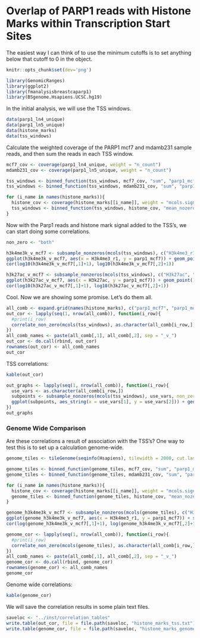 <!--
% \VignetteEngine{knitr}
% \VignetteIndexEntry{fmanalysisbreastcaparp1: Histone Marks}
% \VignetteDepends{fmanalysisbreastcaparp1, GenomicRanges, ggplot2, BSgenome.Hsapiens.UCSC.hg19, fmdatabreastcaparp1}
% \VignettePackage{fmanalysisbreastcaparp1}
-->

# Overlap of PARP1 reads with Histone Marks within Transcription Start Sites

The easiest way I can think of to use the minimum cutoffs is to set anything below that cutoff to 0 in the object.

```r
knitr::opts_chunk$set(dev='png')
```

```r
library(GenomicRanges)
library(ggplot2)
library(fmanalysisbreastcaparp1)
library(BSgenome.Hsapiens.UCSC.hg19)
```

In the initial analysis, we will use the TSS windows. 

```r
data(parp1_ln4_unique)
data(parp1_ln5_unique)
data(histone_marks)
data(tss_windows)
```

Calculate the weighted coverage of the PARP1 mcf7 and mdamb231 sample reads, and then sum the reads in each TSS window.

```r
mcf7_cov <- coverage(parp1_ln4_unique, weight = "n_count")
mdamb231_cov <- coverage(parp1_ln5_unique, weight = "n_count")

tss_windows <- binned_function(tss_windows, mcf7_cov, "sum", "parp1_mcf7")
tss_windows <- binned_function(tss_windows, mdamb231_cov, "sum", "parp1_mdamb231")
```


```r
for (i_name in names(histone_marks)){
  histone_cov <- coverage(histone_marks[[i_name]], weight = "mcols.signal")
  tss_windows <- binned_function(tss_windows, histone_cov, "mean_nozero", i_name)
}
```

Now with the Parp1 reads and histone mark signal added to the TSS's, we can start doing some correlations.


```r
non_zero <- "both"
```


```r
h3k4me3k_v_mcf7 <- subsample_nonzeros(mcols(tss_windows), c("H3k4me3_r1", "parp1_mcf7"), non_zero = non_zero, n_points = 10000)
ggplot(h3k4me3k_v_mcf7, aes(x = H3k4me3_r1, y = parp1_mcf7)) + geom_point() + scale_y_log10() + scale_x_log10()
cor(log10(h3k4me3k_v_mcf7[,1]+1), log10(h3k4me3k_v_mcf7[,2]+1))

h3k27ac_v_mcf7 <- subsample_nonzeros(mcols(tss_windows), c("H3k27ac", "parp1_mcf7"), non_zero = non_zero, n_points = 10000)
ggplot(h3k27ac_v_mcf7, aes(x = H3k27ac, y = parp1_mcf7)) + geom_point() + scale_y_log10() + scale_x_log10()
cor(log10(h3k27ac_v_mcf7[,1]+1), log10(h3k27ac_v_mcf7[,2]+1))
```

Cool. Now we are showing some promise. Let's do them all.

```r
all_comb <- expand.grid(names(histone_marks), c("parp1_mcf7", "parp1_mdamb231"), stringsAsFactors = FALSE)
out_cor <- lapply(seq(1, nrow(all_comb)), function(i_row){
  #print(i_row)
  correlate_non_zero(mcols(tss_windows), as.character(all_comb[i_row,]), log_transform = TRUE, non_zero = non_zero, test = TRUE)
})
all_comb_names <- paste(all_comb[,1], all_comb[,2], sep = "_v_")
out_cor <- do.call(rbind, out_cor)
rownames(out_cor) <- all_comb_names
out_cor
```

TSS correlations:

```r
kable(out_cor)
```

```r
out_graphs <- lapply(seq(1, nrow(all_comb)), function(i_row){
  use_vars <- as.character(all_comb[i_row,])
  subpoints <- subsample_nonzeros(mcols(tss_windows), use_vars, non_zero = non_zero, n_points = 10000)
  ggplot(subpoints, aes_string(x = use_vars[1], y = use_vars[2])) + geom_point() + scale_y_log10() + scale_x_log10()
})
out_graphs
```


### Genome Wide Comparison

Are these correlations a result of association with the TSS's? One way to test this is to set up a calculation genome-wide.

```r
genome_tiles <- tileGenome(seqinfo(Hsapiens), tilewidth = 2000, cut.last.tile.in.chrom = TRUE)

genome_tiles <- binned_function(genome_tiles, mcf7_cov, "sum", "parp1_mcf7")
genome_tiles <- binned_function(genome_tiles, mdamb231_cov, "sum", "parp1_mdamb231")
```

```r
for (i_name in names(histone_marks)){
  histone_cov <- coverage(histone_marks[[i_name]], weight = "mcols.signal")
  genome_tiles <- binned_function(genome_tiles, histone_cov, "mean_nozero", i_name)
}
```

```r
genome_h3k4me3k_v_mcf7 <- subsample_nonzeros(mcols(genome_tiles), c("H3k4me3_r1", "parp1_mcf7"), non_zero = non_zero, n_points = 10000)
ggplot(genome_h3k4me3k_v_mcf7, aes(x = H3k4me3_r1, y = parp1_mcf7)) + scale_x_log10() + scale_y_log10() + geom_point()
cor(log(genome_h3k4me3k_v_mcf7[,1]+1), log(genome_h3k4me3k_v_mcf7[,2]+1))
```

```r
genome_cor <- lapply(seq(1, nrow(all_comb)), function(i_row){
  #print(i_row)
  correlate_non_zero(mcols(genome_tiles), as.character(all_comb[i_row,]), log_transform = TRUE, non_zero = non_zero, test = TRUE)
})
all_comb_names <- paste(all_comb[,1], all_comb[,2], sep = "_v_")
genome_cor <- do.call(rbind, genome_cor)
rownames(genome_cor) <- all_comb_names
genome_cor
```

Genome wide correlations:

```r
kable(genome_cor)
```


We will save the correlation results in some plain text files.

```r
saveloc <- "../inst/correlation_tables"
write.table(out_cor, file = file.path(saveloc, "histone_marks_tss.txt"), sep = "\t")
write.table(genome_cor, file = file.path(saveloc, "histone_marks_genome.txt"), sep = "\t")
```